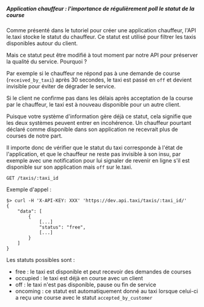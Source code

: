 ##### Application chauffeur : l'importance de régulièrement poll le statut de la course

Comme présenté dans le tutoriel pour créer une application chauffeur, l'API le.taxi stocke le statut du chauffeur.
Ce statut est utilisé pour filtrer les taxis disponibles autour du client.

Mais ce statut peut être modifié à tout moment par notre API pour préserver la qualité du service. Pourquoi ?

Par exemple si le chauffeur ne répond pas à une demande de course (`received_by_taxi`) après 30 secondes, le taxi est passé en `off` et devient invisible pour éviter de dégrader le service.

Si le client ne confirme pas dans les délais après acceptation de la course par le chauffeur, le taxi est à nouveau disponible pour un autre client.

Puisque votre système d'information gère déjà ce statut, cela signifie que les deux systèmes peuvent entrer en incohérence.
Un chauffeur pourtant déclaré comme disponible dans son application ne recevrait plus de courses de notre part.

Il importe donc de vérifier que le statut du taxi corresponde à l'état de l'application, et que le chauffeur ne reste pas invisible à son insu, par exemple avec une notification pour lui signaler de revenir en ligne s'il est disponible sur son application mais `off` sur le.taxi.

``GET /taxis/:taxi_id``

Exemple d'appel :

```shell
$> curl -H 'X-API-KEY: XXX' 'https://dev.api.taxi/taxis/:taxi_id/'
{
    "data": [
        {
            [...]
            "status": "free",
            [...]
        }
    ]
}
```

Les statuts possibles sont :
- free : le taxi est disponible et peut recevoir des demandes de courses
- occupied : le taxi est déjà en course avec un client
- off : le taxi n'est pas disponible, pause ou fin de service
- oncoming : ce statut est automatiquement donné au taxi lorsque celui-ci a reçu une course avec le statut `accepted_by_customer`
